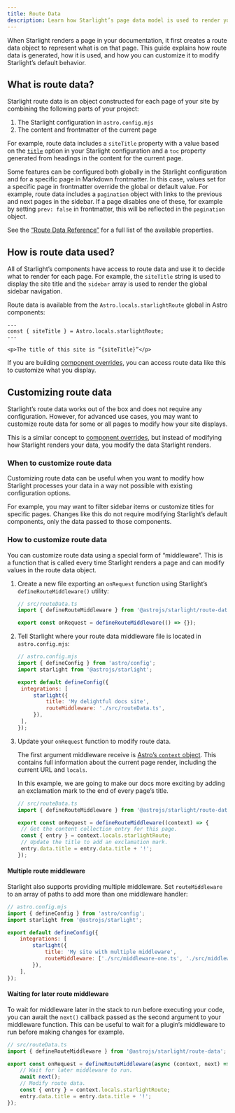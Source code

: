 ```yaml
---
title: Route Data
description: Learn how Starlight’s page data model is used to render your pages and how you can customize it.
---
```



When Starlight renders a page in your documentation, it first creates a route data object to represent what is on that page.
This guide explains how route data is generated, how it is used, and how you can customize it to modify Starlight’s default behavior.

## What is route data?

Starlight route data is an object constructed for each page of your site by combining the following parts of your project:

1. The Starlight configuration in `astro.config.mjs`
2. The content and frontmatter of the current page

For example, route data includes a `siteTitle` property with a value based on the [`title`](/reference/configuration/#title-required) option in your Starlight configuration and a `toc` property generated from headings in the content for the current page.

Some features can be configured both globally in the Starlight configuration and for a specific page in Markdown frontmatter.
In this case, values set for a specific page in frontmatter override the global or default value.
For example, route data includes a `pagination` object with links to the previous and next pages in the sidebar.
If a page disables one of these, for example by setting `prev: false` in frontmatter, this will be reflected in the `pagination` object.

See the [“Route Data Reference”](/reference/route-data/) for a full list of the available properties.

## How is route data used?

All of Starlight’s components have access to route data and use it to decide what to render for each page.
For example, the `siteTitle` string is used to display the site title and the `sidebar` array is used to render the global sidebar navigation.

Route data is available from the `Astro.locals.starlightRoute` global in Astro components:

```astro title="example.astro"
---
const { siteTitle } = Astro.locals.starlightRoute;
---

<p>The title of this site is “{siteTitle}”</p>
```

If you are building [component overrides](/guides/overriding-components/), you can access route data like this to customize what you display.

## Customizing route data

Starlight’s route data works out of the box and does not require any configuration.
However, for advanced use cases, you may want to customize route data for some or all pages to modify how your site displays.

This is a similar concept to [component overrides](/guides/overriding-components/), but instead of modifying how Starlight renders your data, you modify the data Starlight renders.

### When to customize route data

Customizing route data can be useful when you want to modify how Starlight processes your data in a way not possible with existing configuration options.

For example, you may want to filter sidebar items or customize titles for specific pages.
Changes like this do not require modifying Starlight’s default components, only the data passed to those components.

### How to customize route data

You can customize route data using a special form of “middleware”.
This is a function that is called every time Starlight renders a page and can modify values in the route data object.

<Steps>

1. Create a new file exporting an `onRequest` function using Starlight’s `defineRouteMiddleware()` utility:

   ```ts
   // src/routeData.ts
   import { defineRouteMiddleware } from '@astrojs/starlight/route-data';

   export const onRequest = defineRouteMiddleware(() => {});
   ```

2. Tell Starlight where your route data middleware file is located in `astro.config.mjs`:

   ```js ins={9}
   // astro.config.mjs
   import { defineConfig } from 'astro/config';
   import starlight from '@astrojs/starlight';

   export default defineConfig({
   	integrations: [
   		starlight({
   			title: 'My delightful docs site',
   			routeMiddleware: './src/routeData.ts',
   		}),
   	],
   });
   ```

3. Update your `onRequest` function to modify route data.

   The first argument middleware receive is [Astro’s `context` object](https://docs.astro.build/en/reference/api-reference/).
   This contains full information about the current page render, including the current URL and `locals`.

   In this example, we are going to make our docs more exciting by adding an exclamation mark to the end of every page’s title.

   ```ts
   // src/routeData.ts
   import { defineRouteMiddleware } from '@astrojs/starlight/route-data';

   export const onRequest = defineRouteMiddleware((context) => {
   	// Get the content collection entry for this page.
   	const { entry } = context.locals.starlightRoute;
   	// Update the title to add an exclamation mark.
   	entry.data.title = entry.data.title + '!';
   });
   ```

</Steps>

#### Multiple route middleware

Starlight also supports providing multiple middleware.
Set `routeMiddleware` to an array of paths to add more than one middleware handler:

```js {9}
// astro.config.mjs
import { defineConfig } from 'astro/config';
import starlight from '@astrojs/starlight';

export default defineConfig({
	integrations: [
		starlight({
			title: 'My site with multiple middleware',
			routeMiddleware: ['./src/middleware-one.ts', './src/middleware-two.ts'],
		}),
	],
});
```

#### Waiting for later route middleware

To wait for middleware later in the stack to run before executing your code, you can await the `next()` callback passed as the second argument to your middleware function.
This can be useful to wait for a plugin’s middleware to run before making changes for example.

```ts "next" "await next();"
// src/routeData.ts
import { defineRouteMiddleware } from '@astrojs/starlight/route-data';

export const onRequest = defineRouteMiddleware(async (context, next) => {
	// Wait for later middleware to run.
	await next();
	// Modify route data.
	const { entry } = context.locals.starlightRoute;
	entry.data.title = entry.data.title + '!';
});
```
